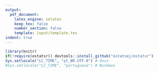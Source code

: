 ```yaml
---
output:
  pdf_document:
    latex_engine: xelatex
    keep_tex: false
    number_section: false
    template: input/template.tex
indent: true
---
```


```r
library(knitr)
if(!require(estatsr)) devtools::install_github("estatsej/estatsr")
Sys.setlocale("LC_TIME", "pt_BR.UTF-8") # Unix
#Sys.setlocale("LC_TIME", "portuguese") # Windows
```

